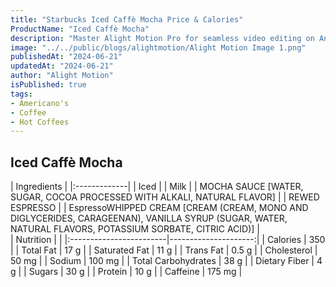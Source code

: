 ```yaml
---
title: "Starbucks Iced Caffè Mocha Price & Calories"
ProductName: "Iced Caffè Mocha" 
description: "Master Alight Motion Pro for seamless video editing on Android, iOS, and Tablets with our ultimate guide, unlocking advanced features and elevating your skills in 2024!"
image: "../../public/blogs/alightmotion/Alight Motion Image 1.png"
publishedAt: "2024-06-21"
updatedAt: "2024-06-21"
author: "Alight Motion"
isPublished: true
tags:
- Americano's
- Coffee
- Hot Coffees   
---
```


 
## Iced Caffè Mocha 
  
<div className="tables-container">
  <div className="table-wrapper">
    | Ingredients  |  
    |:-------------|
    | Iced         |
    | Milk         |
    | MOCHA SAUCE [WATER, SUGAR, COCOA PROCESSED WITH ALKALI, NATURAL FLAVOR]     |
    | REWED ESPRESSO     |
    | EspressoWHIPPED CREAM [CREAM (CREAM, MONO AND DIGLYCERIDES, CARAGEENAN), VANILLA SYRUP (SUGAR, WATER, NATURAL FLAVORS, POTASSIUM SORBATE, CITRIC ACID)]     |

  </div>
  <div className="table-wrapper">
    | Nutrition               |                      |  
    |:------------------------|---------------------:|
    | Calories                | 350                  |
    | Total Fat               | 17 g                 |
    | Saturated Fat           | 11 g                 |
    | Trans Fat               | 0.5 g                |
    | Cholesterol             | 50 mg                |
    | Sodium                  | 100 mg               |
    | Total Carbohydrates     | 38 g                 |
    | Dietary Fiber           | 4 g                  |
    | Sugars                  | 30 g                 |
    | Protein                 | 10 g                 |
    | Caffeine                | 175 mg               |
  </div>
</div>
<style jsx>{`
  .tables-container {
    display: flex;
    flex-direction: row;
    gap: 30px;
  }
  .table-wrapper {
    width: 500px; /* Adjust as needed */
  }
  @media (max-width: 768px) {
    .tables-container {
      flex-direction: column;
      gap: 0px; /* Adjust as needed */
    }
    .table-wrapper {
      width: 100%; /* Adjust as needed */
    }
  }
`}</style>
